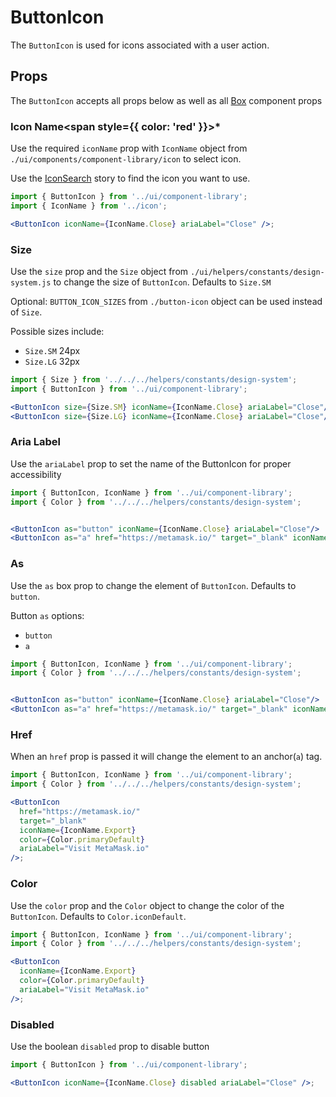 
# ButtonIcon

The `ButtonIcon` is used for icons associated with a user action.

<Canvas>
  <Story id="components-componentlibrary-buttonicon--default-story" />
</Canvas>

## Props

The `ButtonIcon` accepts all props below as well as all [Box](/docs/components-ui-box--default-story#props) component props

<ArgsTable of={ButtonIcon} />

### Icon Name<span style={{ color: 'red' }}>\*</span>

Use the required `iconName` prop with `IconName` object from `./ui/components/component-library/icon` to select icon.

Use the [IconSearch](/story/components-componentlibrary-icon--default-story) story to find the icon you want to use.

<Canvas>
  <Story id="components-componentlibrary-buttonicon--icon-name-story" />
</Canvas>

```jsx
import { ButtonIcon } from '../ui/component-library';
import { IconName } from '../icon';

<ButtonIcon iconName={IconName.Close} ariaLabel="Close" />;
```

### Size

Use the `size` prop and the `Size` object from `./ui/helpers/constants/design-system.js`
to change the size of `ButtonIcon`. Defaults to `Size.SM`

Optional: `BUTTON_ICON_SIZES` from `./button-icon` object can be used instead of `Size`.

Possible sizes include:

- `Size.SM` 24px
- `Size.LG` 32px

<Canvas>
  <Story id="components-componentlibrary-buttonicon--size-story" />
</Canvas>

```jsx
import { Size } from '../../../helpers/constants/design-system';
import { ButtonIcon } from '../ui/component-library';

<ButtonIcon size={Size.SM} iconName={IconName.Close} ariaLabel="Close"/>
<ButtonIcon size={Size.LG} iconName={IconName.Close} ariaLabel="Close"/>
```

### Aria Label

Use the `ariaLabel` prop to set the name of the ButtonIcon for proper accessibility

<Canvas>
  <Story id="components-componentlibrary-buttonicon--aria-label" />
</Canvas>

```jsx
import { ButtonIcon, IconName } from '../ui/component-library';
import { Color } from '../../../helpers/constants/design-system';


<ButtonIcon as="button" iconName={IconName.Close} ariaLabel="Close"/>
<ButtonIcon as="a" href="https://metamask.io/" target="_blank" iconName={IconName.Export} color={Color.primaryDefault} ariaLabel="Visit MetaMask.io"/>
```

### As

Use the `as` box prop to change the element of `ButtonIcon`. Defaults to `button`.

Button `as` options:

- `button`
- `a`

<Canvas>
  <Story id="components-componentlibrary-buttonicon--as" />
</Canvas>

```jsx
import { ButtonIcon, IconName } from '../ui/component-library';
import { Color } from '../../../helpers/constants/design-system';


<ButtonIcon as="button" iconName={IconName.Close} ariaLabel="Close"/>
<ButtonIcon as="a" href="https://metamask.io/" target="_blank" iconName={IconName.Export} color={Color.primaryDefault} ariaLabel="Visit MetaMask.io"/>
```

### Href

When an `href` prop is passed it will change the element to an anchor(`a`) tag.

<Canvas>
  <Story id="components-componentlibrary-buttonicon--href" />
</Canvas>

```jsx
import { ButtonIcon, IconName } from '../ui/component-library';
import { Color } from '../../../helpers/constants/design-system';

<ButtonIcon
  href="https://metamask.io/"
  target="_blank"
  iconName={IconName.Export}
  color={Color.primaryDefault}
  ariaLabel="Visit MetaMask.io"
/>;
```

### Color

Use the `color` prop and the `Color` object to change the color of the `ButtonIcon`. Defaults to `Color.iconDefault`.

<Canvas>
  <Story id="components-componentlibrary-buttonicon--color-story" />
</Canvas>

```jsx
import { ButtonIcon, IconName } from '../ui/component-library';
import { Color } from '../../../helpers/constants/design-system';

<ButtonIcon
  iconName={IconName.Export}
  color={Color.primaryDefault}
  ariaLabel="Visit MetaMask.io"
/>;
```

### Disabled

Use the boolean `disabled` prop to disable button

<Canvas>
  <Story id="components-componentlibrary-buttonicon--disabled" />
</Canvas>

```jsx
import { ButtonIcon } from '../ui/component-library';

<ButtonIcon iconName={IconName.Close} disabled ariaLabel="Close" />;
```
